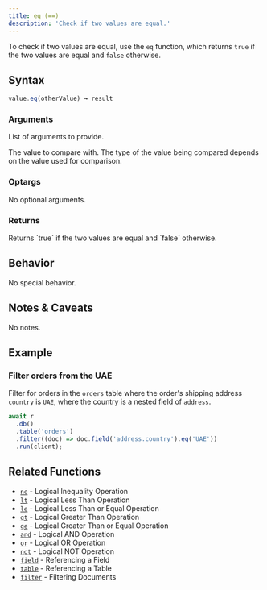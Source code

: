 ```yaml
---
title: eq (==)
description: 'Check if two values are equal.'
---
```



To check if two values are equal, use the `eq` function, which returns `true` if the two values are equal and `false` otherwise.

## Syntax

<CodeGroup>

```ts TypeScript
value.eq(otherValue) → result
```

</CodeGroup>

### Arguments

List of arguments to provide.

<ParamField body="otherValue" type="string | number" required>
  The value to compare with. The type of the value being compared depends on the value used for
  comparison.
</ParamField>

### Optargs

No optional arguments.

### Returns

<ParamField body="result" type="boolean">
  Returns `true` if the two values are equal and `false` otherwise.
</ParamField>

## Behavior

No special behavior.

## Notes & Caveats

No notes.

## Example

### Filter orders from the UAE

Filter for orders in the `orders` table where the order's shipping address `country` is `UAE`, where the country is a nested field of `address`.

<CodeGroup>

```ts TypeScript
await r
  .db()
  .table('orders')
  .filter((doc) => doc.field('address.country').eq('UAE'))
  .run(client);
```

</CodeGroup>

## Related Functions

- [`ne`](/sdk/logical-ne-operation) - Logical Inequality Operation
- [`lt`](/sdk/logical-lt-operation) - Logical Less Than Operation
- [`le`](/sdk/logical-le-operation) - Logical Less Than or Equal Operation
- [`gt`](/sdk/logical-gt-operation) - Logical Greater Than Operation
- [`ge`](/sdk/logical-ge-operation) - Logical Greater Than or Equal Operation
- [`and`](/sdk/logical-and-operation) - Logical AND Operation
- [`or`](/sdk/logical-or-operation) - Logical OR Operation
- [`not`](/sdk/logical-not-operation) - Logical NOT Operation
- [`field`](/sdk/referencing-a-field) - Referencing a Field
- [`table`](/sdk/referencing-a-table) - Referencing a Table
- [`filter`](/sdk/filter-documents) - Filtering Documents

<DocumentationFooter />
